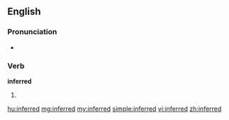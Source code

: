 ==English==

===Pronunciation===
*{{audio|en-us-inferred.ogg|Audio (US)}}

===Verb===
'''inferred'''

# {{past of|[[infer]]}}

[[hu:inferred]]
[[mg:inferred]]
[[my:inferred]]
[[simple:inferred]]
[[vi:inferred]]
[[zh:inferred]]